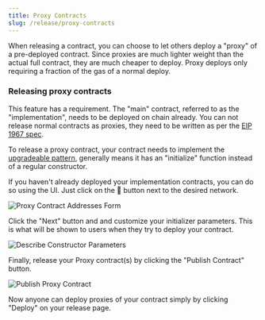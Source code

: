 ```yaml
---
title: Proxy Contracts
slug: /release/proxy-contracts
---
```



When releasing a contract, you can choose to let others deploy a "proxy" of a pre-deployed contract. Since proxies are much lighter weight than the actual full contract, they are much cheaper to deploy. Proxy deploys only requiring a fraction of the gas of a normal deploy. 
### Releasing proxy contracts

This feature has a requirement. The "main" contract, referred to as the "implementation", needs to be deployed on chain already. You can not release normal contracts as proxies, they need to be written as per the [EIP 1967 spec](https://eips.ethereum.org/EIPS/eip-1967).

To release a proxy contract, your contract needs to implement the [upgradeable pattern](https://docs.openzeppelin.com/upgrades-plugins/1.x/writing-upgradeable), generally means it has an "initialize" function instead of a regular constructor.

If you haven't already deployed your implementation contracts, you can do so using the UI. Just click on the 🚀 button next to the desired network.

![Proxy Contract Addresses Form](/assets/publish/proxy-address.png)

Click the "Next" button and and customize your initializer parameters. This is what will be shown to users when they try to deploy your contract.

![Describe Constructor Parameters](/assets/publish/contract-parameters.png)

Finally, release your Proxy contract(s) by clicking the "Publish Contract" button.

![Publish Proxy Contract](/assets/publish/proxy-publish.png)

Now anyone can deploy proxies of your contract simply by clicking "Deploy" on your release page.
